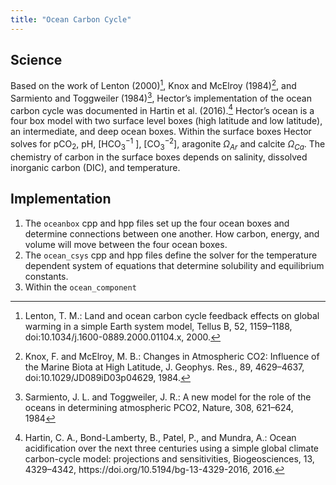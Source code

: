 ```yaml
---
title: "Ocean Carbon Cycle"
---
```


## Science

Based on the work of Lenton (2000)^[Lenton, T. M.: Land and ocean carbon cycle feedback effects on
global warming in a simple Earth system model, Tellus B, 52,
1159–1188, doi:10.1034/j.1600-0889.2000.01104.x, 2000.], Knox and McElroy (1984)^[Knox, F. and McElroy, M. B.: Changes in Atmospheric CO2: Influence
of the Marine Biota at High Latitude, J. Geophys. Res., 89,
4629–4637, doi:10.1029/JD089iD03p04629, 1984.], and Sarmiento
and Toggweiler (1984)^[Sarmiento, J. L. and Toggweiler, J. R.: A new model for the role
of the oceans in determining atmospheric PCO2, Nature, 308,
621–624, 1984], Hector's implementation of the ocean carbon cycle was documented in Hartin et al. (2016).^[Hartin, C. A., Bond-Lamberty, B., Patel, P., and Mundra, A.: Ocean acidification over the next three centuries using a simple global climate carbon-cycle model: projections and sensitivities, Biogeosciences, 13, 4329–4342, https://doi.org/10.5194/bg-13-4329-2016, 2016.] Hector's ocean is a four box model with two surface level boxes (high latitude and low latitude), an intermediate, and deep ocean boxes. Within the surface boxes Hector solves for pCO~2~, pH, [HCO${_3}^{-1}$ ], [CO$_{3}^{-2}$], aragonite $\Omega_{Ar}$ and calcite $\Omega_{Ca}$. The chemistry of carbon in the surface boxes depends on salinity, dissolved inorganic carbon (DIC), and temperature. 


## Implementation 

1. The `oceanbox` cpp and hpp files set up the four ocean boxes and determine connections between one another. How carbon, energy, and volume will move between the four ocean boxes. 
2. The `ocean_csys` cpp and hpp files define the solver for the temperature dependent system of equations that determine solubility and equilibrium constants. 
3. Within the `ocean_component` 







